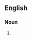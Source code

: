 {{also|femtoampères|femto-amperes}}

==English==

===Noun===
{{head|en|noun form}}

# {{plural of|en|femtoampere}}